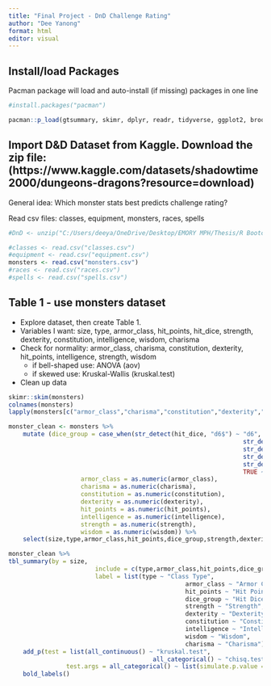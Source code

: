 ```yaml
---
title: "Final Project - DnD Challenge Rating"
author: "Dee Yanong"
format: html
editor: visual
---
```


## Install/load Packages
Pacman package will load and auto-install (if missing) packages in one line
```r
#install.packages("pacman")

pacman::p_load(gtsummary, skimr, dplyr, readr, tidyverse, ggplot2, broom, data.table, stringr)
```

## Import D&D Dataset from Kaggle. Download the zip file: (https://www.kaggle.com/datasets/shadowtime2000/dungeons-dragons?resource=download)

General idea: Which monster stats best predicts challenge rating?

Read csv files: classes, equipment, monsters, races, spells

```r
#DnD <- unzip("C:/Users/deeya/OneDrive/Desktop/EMORY MPH/Thesis/R Bootcamp/R Bootcamp Final Project/DnD_Dataset.zip")

#classes <- read.csv("classes.csv")
#equipment <- read.csv("equipment.csv")
monsters <- read.csv("monsters.csv")
#races <- read.csv("races.csv")
#spells <- read.csv("spells.csv")

```
## Table 1 - use monsters dataset
- Explore dataset, then create Table 1. 
- Variables I want: size, type, armor_class, hit_points, hit_dice, strength, dexterity, constitution, intelligence, wisdom, charisma
- Check for normality: armor_class, charisma, constitution, dexterity, hit_points, intelligence, strength, wisdom
	- if bell-shaped use: ANOVA (aov)
	- if skewed use: Kruskal-Wallis (kruskal.test)
- Clean up data

```r
skimr::skim(monsters)
colnames(monsters)
lapply(monsters[c("armor_class","charisma","constitution","dexterity","hit_points","intelligence","strength","wisdom")],hist)

monster_clean <- monsters %>%
	mutate (dice_group = case_when(str_detect(hit_dice, "d6$") ~ "d6",
																 str_detect(hit_dice, "d8$") ~ "d8",
																 str_detect(hit_dice, "d10$") ~ "d10",
																 str_detect(hit_dice, "d12$") ~ "d12",
																 str_detect(hit_dice, "d20$") ~ "d20",
																 TRUE ~ "other"),
					armor_class = as.numeric(armor_class),
					charisma = as.numeric(charisma),
					constitution = as.numeric(constitution),
					dexterity = as.numeric(dexterity),
					hit_points = as.numeric(hit_points),
					intelligence = as.numeric(intelligence),
					strength = as.numeric(strength),
					wisdom = as.numeric(wisdom)) %>%
	select(size,type,armor_class,hit_points,dice_group,strength,dexterity,constitution,intelligence,wisdom,charisma)

monster_clean %>%
tbl_summary(by = size,
						include = c(type,armor_class,hit_points,dice_group,strength,dexterity,constitution,intelligence,wisdom,charisma),
						label = list(type ~ "Class Type",
												 armor_class ~ "Armor Class",
												 hit_points ~ "Hit Points",
												 dice_group ~ "Hit Dice",
												 strength ~ "Strength",
												 dexterity ~ "Dexterity",
												 constitution ~ "Constitution",
												 intelligence ~ "Intelligence",
												 wisdom ~ "Wisdom",
												 charisma ~ "Charisma")) %>%
	add_p(test = list(all_continuous() ~ "kruskal.test",
										all_categorical() ~ "chisq.test"),
				test.args = all_categorical() ~ list(simulate.p.value = TRUE)) %>%
	bold_labels()
	
```
